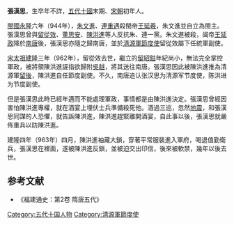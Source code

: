 '''張漢思'''，生卒年不詳，[[五代十國|五代十國]]末期、[[宋朝|宋朝]]初年人。

[[閩國|閩國]][[永隆_(闽)|永隆]]六年（944年），[[朱文進|朱文進]]、[[連重遇|連重遇]]殺閩帝[[王延羲|王延羲]]，朱文進並自立為閩主。張漢思曾與[[留從效|留從效]]、[[董思安|董思安]]、[[陳洪進|陳洪進]]等人反抗朱、連一黨。朱文進被殺，闽帝[[王延政|王延政]]降於[[南唐|南唐]]後，張漢思亦隨之歸南唐，並於[[清源軍節度使|清源軍節度使]]留從效屬下任統軍副使。

[[宋太祖|宋太祖]][[建隆|建隆]]三年（962年），留從效去世，繼立的[[留紹鎡|留紹鎡]]年紀尚小，無法完全掌控軍政，被將領陳洪進誣指欲歸附[[吳越國|吳越]]，將其送往南唐。張漢思因此被陳洪進推為清源軍[[留後|留後]]，陳洪進自任節度副使。不久，南唐追认张汉思为清源军节度使，陈洪进为节度副使。

但是張漢思此時已經年邁而不能處理軍政，事情都是由陳洪進決定。張漢思曾經因害怕陳洪進專權，就在酒宴上埋伏士兵準備殺死他。酒過三巡，忽然[[地震|地震]]，和張漢思同謀的人恐懼，就告訴陳洪進，陳洪進趕緊離開酒宴，自此事以後，張漢思就嚴佈重兵以防陳洪進。

建隆四年（963年）四月，陳洪進袖藏大鎖，穿著平常服裝進入軍府，喝退值勤衛兵，張漢思在裡面，遂被陳洪進反鎖，並被迫交出印信，後來被軟禁，幾年以後去世。

==参考文献==
*《福建通史：第2卷 隋唐五代》

{{中国皇帝|[[留紹鎡|留紹鎡]]<br><small>（[[留后|留后]]）</small>|[[陈洪进|陈洪进]]|[[清源軍|清源軍]][[五代十国君主列表#闽|节度使]]|962-963}}
{{清源军节度使}}
{{十國君主}}

[[Category:五代十国人物|Category:五代十国人物]]
[[Category:清源軍節度使|Category:清源軍節度使]]